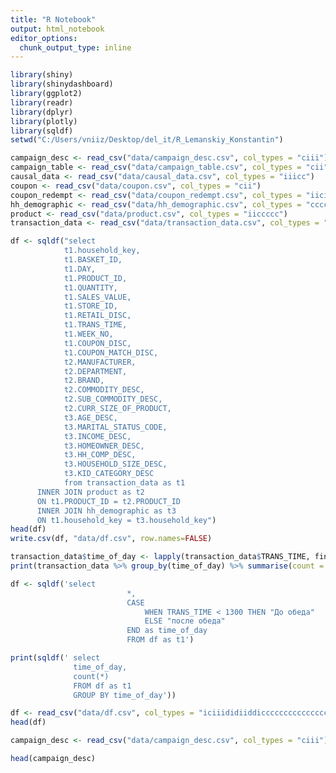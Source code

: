 ```yaml
---
title: "R Notebook"
output: html_notebook
editor_options: 
  chunk_output_type: inline
---
```


```r
library(shiny)
library(shinydashboard)
library(ggplot2)
library(readr)
library(dplyr)
library(plotly)
library(sqldf)
setwd("C:/Users/vniiz/Desktop/del_it/R_Lemanskiy_Konstantin")
```
```r
campaign_desc <- read_csv("data/campaign_desc.csv", col_types = "ciii")
campaign_table <- read_csv("data/campaign_table.csv", col_types = "cii")
causal_data <- read_csv("data/causal_data.csv", col_types = "iiicc")
coupon <- read_csv("data/coupon.csv", col_types = "cii")
coupon_redempt <- read_csv("data/coupon_redempt.csv", col_types = "iici")
hh_demographic <- read_csv("data/hh_demographic.csv", col_types = "ccccccc")
product <- read_csv("data/product.csv", col_types = "iiccccc")
transaction_data <- read_csv("data/transaction_data.csv", col_types = "iciiididiidd")
```

```r
df <- sqldf("select
            t1.household_key,
            t1.BASKET_ID,
            t1.DAY,
            t1.PRODUCT_ID,
            t1.QUANTITY,
            t1.SALES_VALUE,
            t1.STORE_ID,
            t1.RETAIL_DISC,
            t1.TRANS_TIME,
            t1.WEEK_NO,
            t1.COUPON_DISC,
            t1.COUPON_MATCH_DISC,
            t2.MANUFACTURER,
            t2.DEPARTMENT,
            t2.BRAND,
            t2.COMMODITY_DESC,
            t2.SUB_COMMODITY_DESC,
            t2.CURR_SIZE_OF_PRODUCT,
            t3.AGE_DESC,
            t3.MARITAL_STATUS_CODE,
            t3.INCOME_DESC,
            t3.HOMEOWNER_DESC,
            t3.HH_COMP_DESC,
            t3.HOUSEHOLD_SIZE_DESC,
            t3.KID_CATEGORY_DESC
            from transaction_data as t1
      INNER JOIN product as t2
      ON t1.PRODUCT_ID = t2.PRODUCT_ID
      INNER JOIN hh_demographic as t3
      ON t1.household_key = t3.household_key")
head(df)
write.csv(df, "data/df.csv", row.names=FALSE)
```
```r
transaction_data$time_of_day <- lapply(transaction_data$TRANS_TIME, find_time_of_day)
print(transaction_data %>% group_by(time_of_day) %>% summarise(count = n()))
```

```r
df <- sqldf('select 
                          *,
                          CASE
                              WHEN TRANS_TIME < 1300 THEN "До обеда"
                              ELSE "после обеда"
                          END as time_of_day
                          FROM df as t1')
```


```r
print(sqldf(' select 
              time_of_day,
              count(*)
              FROM df as t1
              GROUP BY time_of_day'))
```

```r
df <- read_csv("data/df.csv", col_types = "iciiididiiddicccccccccccccccc")
head(df)
```

```r
campaign_desc <- read_csv("data/campaign_desc.csv", col_types = "ciii")
```


```r
head(campaign_desc)
```

